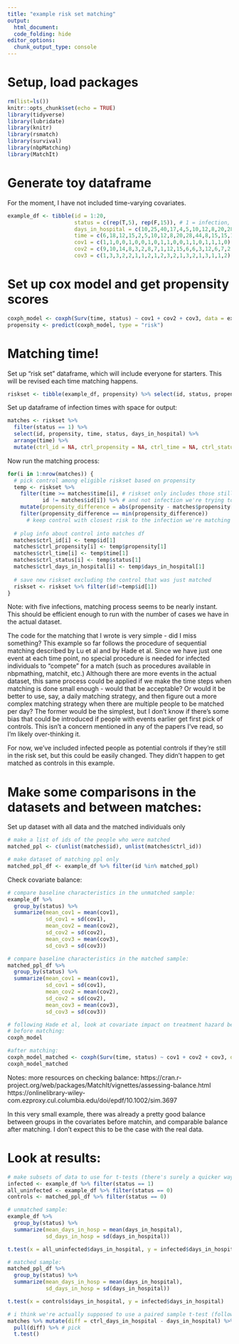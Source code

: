 ```yaml
---
title: "example risk set matching"
output: 
  html_document:
  code_folding: hide
editor_options: 
  chunk_output_type: console
---
```


# Setup, load packages
```r
rm(list=ls())
knitr::opts_chunk$set(echo = TRUE)
library(tidyverse)
library(lubridate)
library(knitr)
library(rsmatch)
library(survival)
library(nbpMatching)
library(MatchIt)
```

# Generate toy dataframe
For the moment, I have not included time-varying covariates.

```r
example_df <- tibble(id = 1:20,
                     status = c(rep(T,5), rep(F,15)), # 1 = infection, 0 = no infection
                     days_in_hospital = c(10,25,40,17,4,5,10,12,8,20,28,44,8,15,15,1,6,18,26,33),
                     time = c(6,18,12,15,2,5,10,12,8,20,28,44,8,15,15,1,6,18,26,33), # if infected, time = day of infection, otherwise, time = days in hospital
                     cov1 = c(1,1,0,0,1,0,0,1,0,1,1,0,0,1,1,0,1,1,1,0),
                     cov2 = c(9,10,14,8,3,2,8,7,1,12,15,6,6,3,12,6,7,2,11,9),
                     cov3 = c(1,3,3,2,2,1,1,2,1,2,3,2,1,3,2,1,3,1,1,2))
```

# Set up cox model and get propensity scores

```r
coxph_model <- coxph(Surv(time, status) ~ cov1 + cov2 + cov3, data = example_df)
propensity <- predict(coxph_model, type = "risk")
```

# Matching time!

Set up "risk set" dataframe, which will include everyone for starters. This will be revised each time matching happens.
```r
riskset <- tibble(example_df, propensity) %>% select(id, status, propensity, time, days_in_hospital)
```

Set up dataframe of infection times with space for output:
```r
matches <- riskset %>% 
  filter(status == 1) %>% 
  select(id, propensity, time, status, days_in_hospital) %>% 
  arrange(time) %>% 
  mutate(ctrl_id = NA, ctrl_propensity = NA, ctrl_time = NA, ctrl_status = NA, ctrl_days_in_hospital = NA)
```

Now run the matching process:
```r
for(i in 1:nrow(matches)) {
  # pick control among eligible riskset based on propensity
  temp <- riskset %>% 
    filter(time >= matches$time[i], # riskset only includes those still at risk
           id != matches$id[i]) %>% # and not infection we're trying to match
    mutate(propensity_difference = abs(propensity - matches$propensity[i])) %>% 
    filter(propensity_difference == min(propensity_difference))
      # keep control with closest risk to the infection we're matching
  
  # plug info about control into matches df
  matches$ctrl_id[i] <- temp$id[1]
  matches$ctrl_propensity[i] <- temp$propensity[1]
  matches$ctrl_time[i] <- temp$time[1]
  matches$ctrl_status[i] <- temp$status[1]
  matches$ctrl_days_in_hospital[i] <- temp$days_in_hospital[1]
  
  # save new riskset excluding the control that was just matched 
  riskset <- riskset %>% filter(id!=temp$id[1])
}
```

Note: with five infections, matching process seems to be nearly instant. This should 
be efficient enough to run with the number of cases we have in the actual dataset.

The code for the matching that I wrote is very simple - did I miss something?
This example so far follows the procedure of sequential matching described by Lu et al 
and by Hade et al. Since we have just one event at each time point, no special procedure is 
needed for infected individuals to "compete" for a match (such as procedures available in
nbpmathing, matchit, etc.) Although there are more events in the actual dataset, this same 
process could be applied if we make the time steps when matching is done small enough - would
that be acceptable? Or would it be better to use, say, a daily matching strategy, and then 
figure out a more complex matching strategy when there are multiple people to be matched per day?
The former would be the simplest, but I don't know if there's some bias that could be introduced 
if people with events earlier get first pick of controls. This isn't a concern mentioned in any of 
the papers I've read, so I'm likely over-thinking it.

For now, we've included infected people as potential controls if they're still in the risk set,
but this could be easily changed. They didn't happen to get matched as controls in this example.

# Make some comparisons in the datasets and between matches:

Set up dataset with all data and the matched individuals only
```r
# make a list of ids of the people who were matched
matched_ppl <- c(unlist(matches$id), unlist(matches$ctrl_id))

# make dataset of matching ppl only
matched_ppl_df <- example_df %>% filter(id %in% matched_ppl)
```

Check covariate balance:
```r
# compare baseline characteristics in the unmatched sample:
example_df %>% 
  group_by(status) %>% 
  summarize(mean_cov1 = mean(cov1),
            sd_cov1 = sd(cov1),
            mean_cov2 = mean(cov2),
            sd_cov2 = sd(cov2),
            mean_cov3 = mean(cov3),
            sd_cov3 = sd(cov3))

# compare baseline characteristics in the matched sample:
matched_ppl_df %>% 
  group_by(status) %>% 
  summarize(mean_cov1 = mean(cov1),
            sd_cov1 = sd(cov1),
            mean_cov2 = mean(cov2),
            sd_cov2 = sd(cov2),
            mean_cov3 = mean(cov3),
            sd_cov3 = sd(cov3))

# following Hade et al, look at covariate impact on treatment hazard before and after matching:
# before matching:
coxph_model

#after matching:
coxph_model_matched <- coxph(Surv(time, status) ~ cov1 + cov2 + cov3, data = matched_ppl_df)
coxph_model_matched
```

Notes: more resources on checking balance:
https://cran.r-project.org/web/packages/MatchIt/vignettes/assessing-balance.html
https://onlinelibrary-wiley-com.ezproxy.cul.columbia.edu/doi/epdf/10.1002/sim.3697

In this very small example, there was already a pretty good balance between groups in the 
covariates before matchin, and comparable balance after matching. I don't expect this to be the 
case with the real data.

# Look at results:

```r
# make subsets of data to use for t-tests (there's surely a quicker way, but this should work)
infected <- example_df %>% filter(status == 1)
all_uninfected <- example_df %>% filter(status == 0)
controls <- matched_ppl_df %>% filter(status == 0)

# unmatched sample:
example_df %>% 
  group_by(status) %>% 
  summarize(mean_days_in_hosp = mean(days_in_hospital),
            sd_days_in_hosp = sd(days_in_hospital))

t.test(x = all_uninfected$days_in_hospital, y = infected$days_in_hospital)

# matched sample:
matched_ppl_df %>% 
  group_by(status) %>% 
  summarize(mean_days_in_hosp = mean(days_in_hospital),
            sd_days_in_hosp = sd(days_in_hospital))

t.test(x = controls$days_in_hospital, y = infected$days_in_hospital)

# i think we're actually supposed to use a paired sample t-test (following watson et al for this)
matches %>% mutate(diff = ctrl_days_in_hospital - days_in_hospital) %>% 
  pull(diff) %>% # pick 
  t.test()
```




